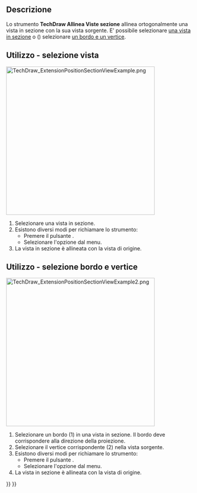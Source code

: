 <languages/>

{{Docnav/it
|[[TechDraw_ExtensionLockUnlockView/it|Blocca/sblocca vista]]
|[[TechDraw_ExtensionPosHorizChainDimension/it|Allinea in Serie Quote Orizzontali]]
|[[TechDraw_Workbench/it|TechDraw]]
|IconL=TechDraw_ExtensionLockUnlockView.svg
|IconR=TechDraw_ExtensionPosHorizChainDimension.svg
|IconC=Workbench_TechDraw.svg
}}

{{GuiCommand/it
|Name=TechDraw ExtensionPositionSectionView
|Name/it=TechDraw Posiziona Vista sezione
|MenuLocation=TechDraw → Estensioni: Attributi/Modifiche → Allinea Vista sezione
|Workbenches=[[TechDraw_Workbench/it|TechDraw]]
|Shortcut=
|Version=0.20
|SeeAlso=
}}

<span id="Description"></span>
==Descrizione==

Lo strumento '''TechDraw Allinea Viste sezione''' allinea ortogonalmente una vista in sezione con la sua vista sorgente. E' possibile selezionare [[#Usage_view_selection/it|una vista in sezione]] o ({{Version/it|1.0}}) selezionare [[#Usage_edge_vertex_selection/it|un bordo e un vertice]].

<span id="Usage_-_view_selection"></span>
==Utilizzo - selezione vista==

[[Image:TechDraw_ExtensionPositionSectionViewExample.png|400px]]
{{Caption|A destra la vista in sezione allineata}}

# Selezionare una vista in sezione.
# Esistono diversi modi per richiamare lo strumento:
#* Premere il pulsante {{Button|[[Image:TechDraw_ExtensionPositionSectionView.svg|16px]] [[TechDraw_ExtensionPositionSectionView/it|Allinea Vista sezione]]}}.
#* Selezionare l'opzione {{MenuCommand|TechDraw → Estensioni: Attributi/Modifiche → [[Image:TechDraw_ExtensionPositionSectionView.svg|16px]] Allinea Vista sezione}} dal menu.
# La vista in sezione è allineata con la vista di origine.

<span id="Usage_-_edge_and_vertex_selection"></span>
==Utilizzo - selezione bordo e vertice==

[[Image:TechDraw_ExtensionPositionSectionViewExample2.png|400px]]
{{Caption|A destra la vista in sezione allineata}}

# Selezionare un bordo (1) in una vista in sezione. Il bordo deve corrispondere alla direzione della proiezione.
# Selezionare il vertice corrispondente (2) nella vista sorgente.
# Esistono diversi modi per richiamare lo strumento:
#* Premere il pulsante {{Button|[[Image:TechDraw_ExtensionPositionSectionView.svg|16px]] [[TechDraw_ExtensionPositionSectionView/it|Allinea Vista sezione]]}}.
#* Selezionare l'opzione {{MenuCommand|TechDraw → Estensioni: Attributi/Modifiche → [[Image:TechDraw_ExtensionPositionSectionView.svg|16px]] Allinea Vista sezione}} dal menu.
# La vista in sezione è allineata con la vista di origine.


{{Docnav/it
|[[TechDraw_ExtensionLockUnlockView/it|Blocca/sblocca vista]]
|[[TechDraw_ExtensionPosHorizChainDimension/it|Allinea in Serie Quote Orizzointali]]
|[[TechDraw_Workbench/it|TechDraw]]
|IconL=TechDraw_ExtensionLockUnlockView.svg
|IconR=TechDraw_ExtensionPosHorizChainDimension.svg
|IconC=Workbench_TechDraw.svg
}}

{{TechDraw_Tools_navi{{#translation:}}}}
{{Userdocnavi{{#translation:}}}}